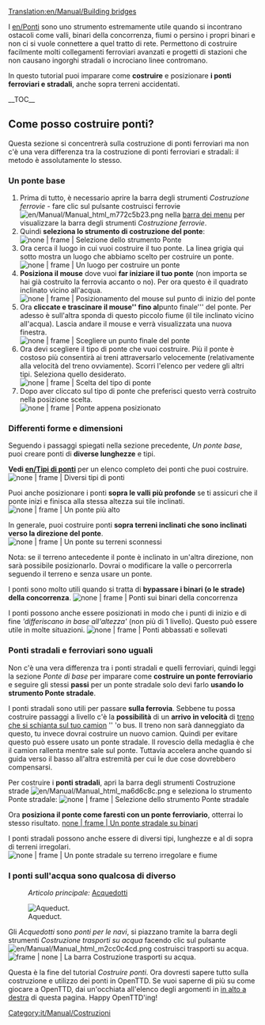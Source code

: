 [[Translation:en/Manual/Building bridges]]
{{it/Manual/Tutorial/Tutorial}}

I [[en/Ponti]] sono uno strumento estremamente utile quando si incontrano ostacoli come valli, binari della concorrenza, fiumi o persino i propri binari e non ci si vuole connettere a quel tratto di rete. Permettono di costruire facilmente molti collegamenti ferroviari avanzati e progetti di stazioni che non causano ingorghi stradali o incrociano linee contromano.

<!--[[Bridges]] are an extremely useful tool when you encounter obstacles like valleys, competitor tracks, rivers or even your own tracks. Many advanced train junctions and station designs can be constructed that wouldn't cause traffic jams or make opposite direction tracks cross.-->

In questo tutorial puoi imparare come '''costruire''' e posizionare '''i ponti ferroviari e stradali''', anche sopra terreni accidentati.

<!-- search engine help -->
<!-- In this tutorial you can learn how to '''build''' (place, construct), position '''railway and road bridges'''. You can also learn about building and placing bridges above uneven land. -->

__TOC__
== Come posso costruire ponti? == <!--How do I build bridges?-->
Questa sezione si concentrerà sulla costruzione di ponti ferroviari ma non c'è una vera differenza tra la costruzione di ponti ferroviari e stradali: il metodo è assolutamente lo stesso.

<!--This section will focus on building railway bridges. There is no real difference between building railway and road bridges - the method is completely the same.-->

=== Un ponte base === <!--A basic bridge-->
# Prima di tutto, è necessario aprire la barra degli strumenti ''Costruzione ferrovie'' - fare clic sul pulsante costruisci ferrovie [[File:en/Manual/Manual html m772c5b23.png]] nella [[en/Interfaccia di Game # the-menu-bar | barra dei menu]] per visualizzare la barra degli strumenti ''Costruzione ferrovie''.
# Quindi '''seleziona lo strumento di costruzione del ponte''': <br/> [[File:it/Manual/BridgeTut1.png | none | frame | Selezione dello strumento ''Ponte'']]
# Ora cerca il luogo in cui vuoi costruire il tuo ponte. La linea grigia qui sotto mostra un luogo che abbiamo scelto per costruire un ponte. <br/> [[File:en/Manual/BridgeTut2.png | none | frame | Un luogo per costruire un ponte]]
# '''Posiziona il mouse''' dove vuoi '''far iniziare il tuo ponte''' (non importa se hai già costruito la ferrovia accanto o no). Per ora questo è il quadrato inclinato vicino all'acqua. <br/> [[File:en/Manual/BridgeTut3.png | none | frame | Posizionamento del mouse sul punto di inizio del ponte]]
# Ora '''cliccate e trascinare il mouse'' fino al '''punto finale''' del ponte. Per adesso è sull'altra sponda di questo piccolo fiume (il tile inclinato vicino all'acqua). Lascia andare il mouse e verrà visualizzata una nuova finestra. <br/> [[File:en/Manual/BridgeTut4.png | none | frame | Scegliere un punto finale del ponte]]
# Ora devi scegliere il tipo di ponte che vuoi costruire. Più il ponte è costoso più consentirà ai treni attraversarlo velocemente (relativamente alla velocità del treno ovviamente). Scorri l'elenco per vedere gli altri tipi. Seleziona quello desiderato. <br/> [[File:it/BridgeTut5.png | none | frame | Scelta del tipo di ponte]]
# Dopo aver cliccato sul tipo di ponte che preferisci questo verrà costruito nella posizione scelta. <br/> [[File:it/Manual/BridgeTut6.png | none | frame | Ponte appena posizionato]]

<!-- # First of all, you must open the Railway construction toolbar - click the railway build button [[File:en/Manual/Manual html m772c5b23.png]] on the [[Game_interface#The_Menu_bar|menu bar]] to display the railway construction toolbar. 
# Then '''select the Bridge building tool''':<br/>[[File:en/Manual/BridgeTut1.png|none|frame|Selecting Bridge tool]]
# Now look for the place you want to build your bridge. The gray line below shows a place we have chosen to build a bridge.<br/>[[File:en/Manual/BridgeTut2.png|none|frame|A place to build a bridge]]
# '''Place your mouse''' where you want to '''start your bridge''' (it does not matter whether you have already built railway next to it or not). For now this is the sloped square right next to the water.<br/>[[File:en/Manual/BridgeTut3.png|none|frame|Placing mouse at the starting point of the bridge]]
# Now '''click and drag the mouse'' to the '''ending point''' of the bridge. For now, this is across the small river (sloped square next to water). Let go of the mouse and a new window will pop up.<br/>[[File:en/Manual/BridgeTut4.png|none|frame|Choosing an ending point of the bridge ]]
# Now you have to '''choose the type of bridge''' you wish to build. The more expensive the bridge, the faster the trains will be able to go over it. Scroll down the list to see more types. Select the one you want.<br/>[[File:en/Manual/BridgeTut5.png|none|frame|Choosing bridge type]]
# Once you have clicked the type of bridge you want to build, it will be placed at your chosen location.<br/>[[File:en/Manual/BridgeTut6.png|none|frame|Newly placed bridge]] -->

=== Differenti forme e dimensioni === <!-- Different shapes & sizes -->
Seguendo i passaggi spiegati nella sezione precedente, ''Un ponte base'', puoi creare ponti di '''diverse lunghezze''' e tipi.

<!-- Following steps in basic Bridge section you can build bridges of '''different lengths''' and types. -->

'''Vedi [[en/Tipi di ponti]]''' per un elenco completo dei ponti che puoi costruire.
[[File:en/Manual/BridgeTut7.png | none | frame | Diversi tipi di ponti]]

<!-- '''See [[Bridge types]]''' for a full list of what bridges you can build.
[[File:en/Manual/BridgeTut7.png|none|frame|Several bridges]] -->

Puoi anche posizionare i ponti '''sopra le valli più profonde''' se ti assicuri che il ponte inizi e finisca alla stessa altezza sui tile inclinati.
[[File:en/Manual/BridgeTut8.png | none | frame | Un ponte più alto]]

<!-- You can also place bridges '''above deeper valleys''' if you make sure the bridge starts and ends at the same height on the sloped squares.
[[File:en/Manual/BridgeTut8.png|none|frame|A higher bridge]] -->

In generale, puoi costruire ponti '''sopra terreni inclinati che sono inclinati verso la direzione del ponte'''.
[[File:en/Manual/BridgeTut11.png | none | frame | Un ponte su terreni sconnessi]]

<!-- Generally, you may build bridges '''above sloped land which is sloped towards the direction of the bridge'''.
[[File:en/Manual/BridgeTut11.png|none|frame|A bridge over uneven land]] -->

Nota: se il terreno antecedente il ponte è inclinato in un'altra direzione, non sarà possibile posizionarlo. Dovrai o modificare la valle o percorrerla seguendo il terreno e senza usare un ponte.

<!-- Note: If the land above the bridge is sloped in some other direction, you will not be able to place a bridge. You will either need to landscape the valley or run the tracks through the valley without using a bridge. -->

I ponti sono molto utili quando si tratta di '''bypassare i binari (o le strade) della concorrenza'''.
[[File:en/Manual/BridgeTut10.png | none | frame | Ponti sui binari della concorrenza]]

<!-- Bridges are very useful when it comes to '''passing competitor's tracks''' (or roads).
[[File:en/Manual/BridgeTut10.png|none|frame|Bridges over competitor's tracks]] -->

I ponti possono anche essere posizionati in modo che i punti di inizio e di fine '''differiscano in base all'altezza' '' (non più di 1 livello). Questo può essere utile in molte situazioni.
[[File:en/Manual/BridgeTut9.png | none | frame | Ponti abbassati e sollevati]]

<!-- The bridges can even be placed so that the '''starting and ending points differ by height''' (no more than 1 level). This can be useful in many situations.
[[File:en/Manual/BridgeTut9.png|none|frame|Lowered and Raised bridges]] -->

=== Ponti stradali e ferroviari sono uguali  === <!-- Road bridges are the same -->

Non c'è una vera differenza tra i ponti stradali e quelli ferroviari, quindi leggi la sezione ''Ponte di base'' per imparare come '''costruire un ponte ferroviario''' e seguire gli stessi '''passi''' per un ponte stradale solo devi farlo '''usando lo strumento Ponte stradale'''.

<!-- There is no real difference between road and railway bridges, so read the Basic Bridge section to learn how to '''build a railway bridge''' and follow the '''same steps''' for a road bridge only '''using Road Bridge tool'''. -->

I ponti stradali sono utili per passare '''sulla ferrovia'''. Sebbene tu possa costruire passaggi a livello c'è la '''possibilità''' di un '''arrivo in velocità''' di [[en/Treni#incidenti|treno che si schianta sul tuo camion]] '' 'o bus. Il treno non sarà danneggiato da questo, tu invece dovrai costruire un nuovo camion. Quindi per evitare questo può essere usato un ponte stradale. Il rovescio della medaglia è che il camion rallenta mentre sale sul ponte. Tuttavia accelera anche quando si guida verso il basso all'altra estremità per cui le due cose dovrebbero compensarsi.

<!-- Road bridges are useful to pass '''over the railway'''. And though you can construct level crossings, there is a '''chance''' a fast coming '''[[Trains#Accidents|train will crash into your truck]]''' or bus. The train won't be damaged by this, but you will have to build a new truck. So to avoid this a road bridge may be used. The downside is that the truck slows down while climbing the bridge. However it will also speed up when driving down at the other end. -->

Per costruire i '''ponti stradali''', apri la barra degli strumenti Costruzione strade [[File:en/Manual/Manual html ma6d6c8c.png]] e seleziona lo strumento Ponte stradale:
[[File:it/Manual/BridgeTut14.png | none | frame | Selezione dello strumento Ponte stradale]]

<!-- To build '''road bridges''', open the Road Construction Toolbar [[File:en/Manual/Manual html ma6d6c8c.png]] and select the Road Bridge tool:
[[File:en/Manual/BridgeTut14.png|none|frame|Selecting Bridge tool]] -->

Ora '''posiziona il ponte come faresti con un ponte ferroviario''', otterrai lo stesso risultato.
[[en/Immagine/BridgeTut12.png | none | frame | Un ponte stradale su binari]]

<!-- Now '''place the bridge as you would place a railway bridge''', you will get the same result.
[[File:en/Manual/BridgeTut12.png|none|frame|A road bridge over tracks]] -->

I ponti stradali possono anche essere di diversi tipi, lunghezze e al di sopra di terreni irregolari.
[[File:en/Manual/BridgeTut13.png | none | frame | Un ponte stradale su terreno irregolare e fiume]]

<!-- Road bridges can also be different types, lengths and above uneven landscape.
[[File:en/Manual/BridgeTut13.png|none|frame|A road bridge over uneven land and river]] -->

=== I ponti sull'acqua sono qualcosa di diverso === <!-- Water bridges are something different -->

:''Articolo principale:'' [[en/Manual/Building canals#aqueducts|Acquedotti]]

[[File:en/Manual/Aqueduct.png|frame|none|Aqueduct.]]

Gli ''Acquedotti'' sono ''ponti per le navi'', si piazzano tramite la barra degli strumenti ''Costruzione trasporti su acqua'' facendo clic sul pulsante [[File:en/Manual/Manual html m2cc0c4cd.png]] costruisci trasporti su acqua. <br/> [[File:en/Manual/Dock toolbar.png | frame | none | La barra ''Costruzione trasporti su acqua''.]]

Questa è la fine del tutorial ''Costruire ponti''. Ora dovresti sapere tutto sulla costruzione e utilizzo dei ponti in OpenTTD. Se vuoi saperne di più su come giocare a OpenTTD, dai un'occhiata all'elenco degli argomenti in [[#top | in alto a destra]] di questa pagina. Happy OpenTTD'ing!

[[Category:it/Manual/Costruzioni]]